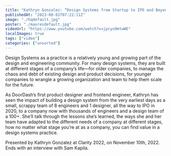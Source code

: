 ```yaml
---
title: "Kathryn Gonzalez: “Design Systems from Startup to IPO and Beyond” — Clarity 2022"
publishedAt: "2023-08-01T07:22:11Z"
image: "./hqdefault.jpg"
poster: "./maxresdefault.jpg"
videoUrl: "https://www.youtube.com/watch?v=jpcyo9mtwWE"
localImages: true
tags: ["video"]
categories: ["unsorted"]
---
```


Design Systems as a practice is a relatively young and growing part of the design and engineering community. For many design systems, they are built at different stages of a company’s life—for older companies, to manage the chaos and debt of existing design and product decisions, for younger companies to wrangle a growing organization and team to help them scale for the future.

As DoorDash’s first product designer and frontend engineer, Kathryn has seen the impact of building a design system from the very earliest days as a small, scrappy team of 8 engineers and 1 designer, all the way to IPO in 2020, to a company now with thousands of engineers and a design team of a 100+. She’ll talk through the lessons she’s learned, the ways she and her team have adapted to the different needs of a company at different stages, how no matter what stage you’re at as a company, you can find value in a design systems practice.

Presented by Kathryn Gonzalez at Clarity 2022, on November 10th, 2022. Ends with an interview with Sam Kapila.
